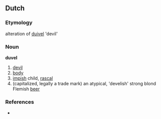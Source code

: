 ==Dutch==
===Etymology===
alteration of [[duivel]] 'devil'

===Noun===
'''duvel'''

# [[devil]]
# [[body]]
# [[impish]] child, [[rascal]]
# (capitalized, legally a trade mark) an atypical, 'develish' strong blond Flemish [[beer]] 

===References===
* {{Koenen}}